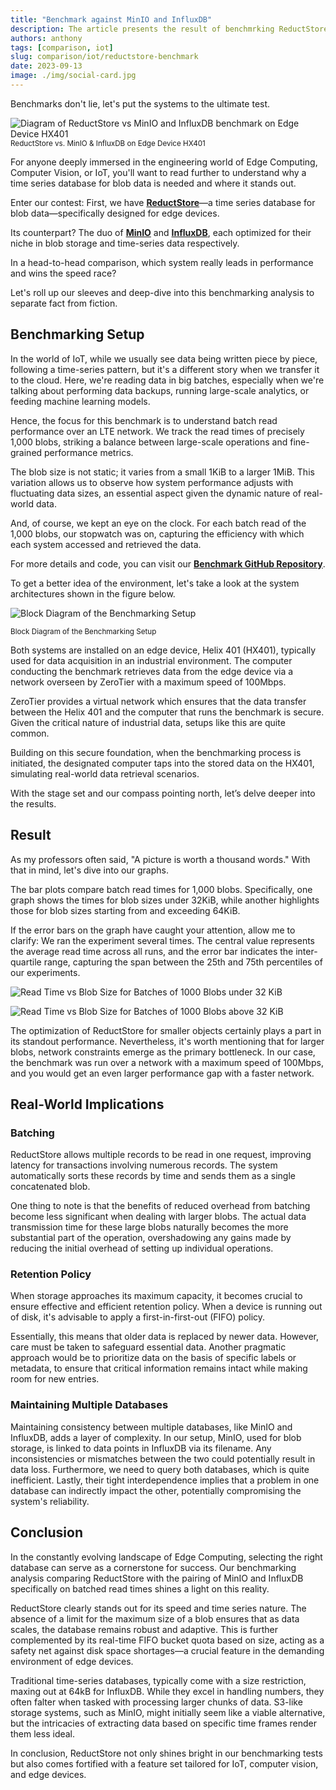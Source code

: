 ```yaml
---
title: "Benchmark against MinIO and InfluxDB"
description: The article presents the result of benchmrking ReductStore vs. MinIO and InfluxDB on an edge device.
authors: anthony
tags: [comparison, iot]
slug: comparison/iot/reductstore-benchmark
date: 2023-09-13
image: ./img/social-card.jpg
---
```


Benchmarks don't lie, let's put the systems to the ultimate test.

![Diagram of ReductStore vs MinIO and InfluxDB benchmark on Edge Device HX401](./img/reductstore-benchmark.webp "Diagram of ReductStore vs MinIO and InfluxDB benchmark on Edge Device HX401")<small>ReductStore vs. MinIO & InfluxDB on Edge Device HX401</small>

For anyone deeply immersed in the engineering world of Edge Computing, Computer Vision, or IoT, you'll want to read further to understand why a time series database for blob data is needed and where it stands out.

Enter our contest: First, we have [**ReductStore**](https://www.reduct.store)—a time series database for blob data—specifically designed for edge devices.

Its counterpart? The duo of [**MinIO**](https://min.io) and [**InfluxDB**](https://www.influxdata.com), each optimized for their niche in blob storage and time-series data respectively.

In a head-to-head comparison, which system really leads in performance and wins the speed race?

Let's roll up our sleeves and deep-dive into this benchmarking analysis to separate fact from fiction.

<!--truncate-->

## Benchmarking Setup

In the world of IoT, while we usually see data being written piece by piece, following a time-series pattern, but it's a different story when we transfer it to the cloud. Here, we're reading data in big batches, especially when we're talking about performing data backups, running large-scale analytics, or feeding machine learning models.

Hence, the focus for this benchmark is to understand batch read performance over an LTE network. We track the read times of precisely 1,000 blobs, striking a balance between large-scale operations and fine-grained performance metrics.

The blob size is not static; it varies from a small 1KiB to a larger 1MiB. This variation allows us to observe how system performance adjusts with fluctuating data sizes, an essential aspect given the dynamic nature of real-world data.

And, of course, we kept an eye on the clock. For each batch read of the 1,000 blobs, our stopwatch was on, capturing the efficiency with which each system accessed and retrieved the data.

For more details and code, you can visit our **[**Benchmark GitHub Repository**](https://github.com/reductstore/benchmark)**.

To get a better idea of the environment, let's take a look at the system architectures shown in the figure below.

![Block Diagram of the Benchmarking Setup](./img/benchmark-network.webp "Block Diagram of the Benchmarking Setup")

<small>Block Diagram of the Benchmarking Setup</small>

Both systems are installed on an edge device, Helix 401 (HX401), typically used for data acquisition in an industrial environment. The computer conducting the benchmark retrieves data from the edge device via a network overseen by ZeroTier with a maximum speed of 100Mbps.

ZeroTier provides a virtual network which ensures that the data transfer between the Helix 401 and the computer that runs the benchmark is secure. Given the critical nature of industrial data, setups like this are quite common.

Building on this secure foundation, when the benchmarking process is initiated, the designated computer taps into the stored data on the HX401, simulating real-world data retrieval scenarios.

With the stage set and our compass pointing north, let’s delve deeper into the results.

## Result

As my professors often said, "A picture is worth a thousand words." With that in mind, let's dive into our graphs.

The bar plots compare batch read times for 1,000 blobs. Specifically, one graph shows the times for blob sizes under 32KiB, while another highlights those for blob sizes starting from and exceeding 64KiB.

If the error bars on the graph have caught your attention, allow me to clarify: We ran the experiment several times. The central value represents the average read time across all runs, and the error bar indicates the inter-quartile range, capturing the span between the 25th and 75th percentiles of our experiments.

![Read Time vs Blob Size for Batches of 1000 Blobs under 32 KiB](./img/batch-read-time-small.webp "Read Time vs Blob Size for Batches of 1000 Blobs under 32 KiB")

![Read Time vs Blob Size for Batches of 1000 Blobs above 32 KiB](./img/batch-read-time-large.webp "Read Time vs Blob Size for Batches of 1000 Blobs above 32 KiB")

The optimization of ReductStore for smaller objects certainly plays a part in its standout performance. Nevertheless, it's worth mentioning that for larger blobs, network constraints emerge as the primary bottleneck. In our case, the benchmark was run over a network with a maximum speed of 100Mbps, and you would get an even larger performance gap with a faster network.

## Real-World Implications

### Batching

ReductStore allows multiple records to be read in one request, improving latency for transactions involving numerous records. The system automatically sorts these records by time and sends them as a single concatenated blob.

One thing to note is that the benefits of reduced overhead from batching become less significant when dealing with larger blobs. The actual data transmission time for these large blobs naturally becomes the more substantial part of the operation, overshadowing any gains made by reducing the initial overhead of setting up individual operations.

### Retention Policy

When storage approaches its maximum capacity, it becomes crucial to ensure effective and efficient retention policy. When a device is running out of disk, it's advisable to apply a first-in-first-out (FIFO) policy.

Essentially, this means that older data is replaced by newer data. However, care must be taken to safeguard essential data. Another pragmatic approach would be to prioritize data on the basis of specific labels or metadata, to ensure that critical information remains intact while making room for new entries.

### Maintaining Multiple Databases

Maintaining consistency between multiple databases, like MinIO and InfluxDB, adds a layer of complexity. In our setup, MinIO, used for blob storage, is linked to data points in InfluxDB via its filename. Any inconsistencies or mismatches between the two could potentially result in data loss. Furthermore, we need to query both databases, which is quite inefficient. Lastly, their tight interdependence implies that a problem in one database can indirectly impact the other, potentially compromising the system's reliability.

## Conclusion

In the constantly evolving landscape of Edge Computing, selecting the right database can serve as a cornerstone for success. Our benchmarking analysis comparing ReductStore with the pairing of MinIO and InfluxDB specifically on batched read times shines a light on this reality.

ReductStore clearly stands out for its speed and time series nature. The absence of a limit for the maximum size of a blob ensures that as data scales, the database remains robust and adaptive. This is further complemented by its real-time FIFO bucket quota based on size, acting as a safety net against disk space shortages—a crucial feature in the demanding environment of edge devices.

Traditional time-series databases, typically come with a size restriction, maxing out at 64kB for InfluxDB. While they excel in handling numbers, they often falter when tasked with processing larger chunks of data. S3-like storage systems, such as MinIO, might initially seem like a viable alternative, but the intricacies of extracting data based on specific time frames render them less ideal.

In conclusion, ReductStore not only shines bright in our benchmarking tests but also comes fortified with a feature set tailored for IoT, computer vision, and edge devices.
